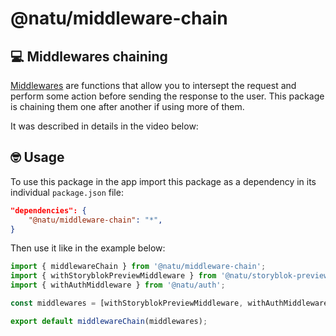 # @natu/middleware-chain

## 💻 Middlewares chaining

[Middlewares](https://nextjs.org/docs/app/building-your-application/routing/middleware) are functions that
allow you to intersept the request and perform some action before sending the response to the user.
This package is chaining them one after another if using more of them.

It was described in details in the video below:


<Youtube id="fmFYH_Xu3d0" />

## 🤓 Usage

To use this package in the app import this package as a dependency in its individual `package.json` file:

```json
"dependencies": {
    "@natu/middleware-chain": "*",
}
```

Then use it like in the example below:

```ts copy
import { middlewareChain } from '@natu/middleware-chain';
import { withStoryblokPreviewMiddleware } from '@natu/storyblok-preview';
import { withAuthMiddleware } from '@natu/auth';

const middlewares = [withStoryblokPreviewMiddleware, withAuthMiddleware];

export default middlewareChain(middlewares);
```
